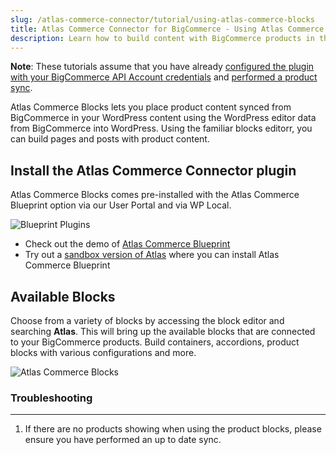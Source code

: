 ```yaml
---
slug: /atlas-commerce-connector/tutorial/using-atlas-commerce-blocks
title: Atlas Commerce Connector for BigCommerce - Using Atlas Commerce Blocks
description: Learn how to build content with BigCommerce products in the WordPress editor.
---
```


**Note**: These tutorials assume that you have already [configured the plugin with your BigCommerce API Account credentials](connecting-bigcommerce.mdx) and [performed a product sync](performing-sync.mdx).

Atlas Commerce Blocks lets you place product content synced from BigCommerce in your WordPress content using the WordPress editor data from BigCommerce into WordPress. Using the familiar blocks editorr, you can build pages and posts with product content.

## Install the Atlas Commerce Connector plugin

Atlas Commerce Blocks comes pre-installed with the Atlas Commerce Blueprint option via our User Portal and via WP Local.

![Blueprint Plugins](../images/blueprint-plugins.png)

- Check out the demo of [Atlas Commerce Blueprint](#)
- Try out a [sandbox version of Atlas](#) where you can install Atlas Commerce Blueprint

## Available Blocks

Choose from a variety of blocks by accessing the block editor and searching **Atlas**. This will bring up the available blocks that are connected to your BigCommerce products. Build containers, accordions, product blocks with various configurations and more.

![Atlas Commerce Blocks](../images/atlas-commerce-blocks.png)

### Troubleshooting

---

1. If there are no products showing when using the product blocks, please ensure you have performed an up to date sync.

